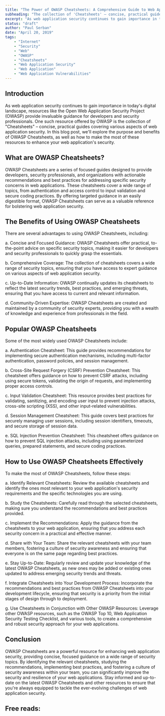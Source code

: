 ```yaml
---
title: "The Power of OWASP Cheatsheets: A Comprehensive Guide to Web Application Security"
subheading: "The collection of 'Cheatsheets' – concise, practical guides covering various aspects of web application security"
excerpt: "As web application security continues to gain importance in today's digital landscape, resources like the Open Web Application Security Project (OWASP) provide invaluable guidance for developers and security professionals. One such resource offered by OWASP is the collection of 'Cheatsheets' – concise, practical guides covering various aspects of web application security. In this blog post, we'll explore the purpose and benefits of OWASP Cheatsheets, as well as how to make the most of these resources to enhance your web application's security."
status: "draft"
author: "Paul Serban"
date: "April 20, 2019"
tags:
    - "Internet"
    - "Security"
    - "Web"
    - "OWASP"
    - "Cheatsheets"
    - "Web Application Security"
    - "Web Application"
    - "Web Application Vulnerabilities"
---
```


## Introduction

As web application security continues to gain importance in today's digital landscape, resources like the Open Web Application Security Project (OWASP) provide invaluable guidance for developers and security professionals. One such resource offered by OWASP is the collection of "Cheatsheets" – concise, practical guides covering various aspects of web application security. In this blog post, we'll explore the purpose and benefits of OWASP Cheatsheets, as well as how to make the most of these resources to enhance your web application's security.

## What are OWASP Cheatsheets?
OWASP Cheatsheets are a series of focused guides designed to provide developers, security professionals, and organizations with actionable recommendations and best practices for addressing specific security concerns in web applications. These cheatsheets cover a wide range of topics, from authentication and access control to input validation and secure coding practices. By offering targeted guidance in an easily digestible format, OWASP Cheatsheets can serve as a valuable reference for bolstering web application security.

## The Benefits of Using OWASP Cheatsheets
There are several advantages to using OWASP Cheatsheets, including:

a. Concise and Focused Guidance: OWASP Cheatsheets offer practical, to-the-point advice on specific security topics, making it easier for developers and security professionals to quickly grasp the essentials.

b. Comprehensive Coverage: The collection of cheatsheets covers a wide range of security topics, ensuring that you have access to expert guidance on various aspects of web application security.

c. Up-to-Date Information: OWASP continually updates its cheatsheets to reflect the latest security trends, best practices, and emerging threats, ensuring that you have access to current and relevant information.

d. Community-Driven Expertise: OWASP Cheatsheets are created and maintained by a community of security experts, providing you with a wealth of knowledge and experience from professionals in the field.

## Popular OWASP Cheatsheets
Some of the most widely used OWASP Cheatsheets include:

a. Authentication Cheatsheet: This guide provides recommendations for implementing secure authentication mechanisms, including multi-factor authentication, password policies, and session management.

b. Cross-Site Request Forgery (CSRF) Prevention Cheatsheet: This cheatsheet offers guidance on how to prevent CSRF attacks, including using secure tokens, validating the origin of requests, and implementing proper access controls.

c. Input Validation Cheatsheet: This resource provides best practices for validating, sanitizing, and encoding user input to prevent injection attacks, cross-site scripting (XSS), and other input-related vulnerabilities.

d. Session Management Cheatsheet: This guide covers best practices for securely managing user sessions, including session identifiers, timeouts, and secure storage of session data.

e. SQL Injection Prevention Cheatsheet: This cheatsheet offers guidance on how to prevent SQL injection attacks, including using parameterized queries, prepared statements, and secure coding practices.

## How to Use OWASP Cheatsheets Effectively
To make the most of OWASP Cheatsheets, follow these steps:

a. Identify Relevant Cheatsheets: Review the available cheatsheets and identify the ones most relevant to your web application's security requirements and the specific technologies you are using.

b. Study the Cheatsheets: Carefully read through the selected cheatsheets, making sure you understand the recommendations and best practices provided.

c. Implement the Recommendations: Apply the guidance from the cheatsheets to your web application, ensuring that you address each security concern in a practical and effective manner.

d. Share with Your Team: Share the relevant cheatsheets with your team members, fostering a culture of security awareness and ensuring that everyone is on the same page regarding best practices.

e. Stay Up-to-Date: Regularly review and update your knowledge of the latest OWASP Cheatsheets, as new ones may be added or existing ones updated to address emerging security trends and threats.

f. Integrate Cheatsheets into Your Development Process: Incorporate the recommendations and best practices from OWASP Cheatsheets into your development lifecycle, ensuring that security is a priority from the initial stages of design through to deployment.

g. Use Cheatsheets in Conjunction with Other OWASP Resources: Leverage other OWASP resources, such as the OWASP Top 10, Web Application Security Testing Checklist, and various tools, to create a comprehensive and robust security approach for your web applications.

## Conclusion

OWASP Cheatsheets are a powerful resource for enhancing web application security, providing concise, focused guidance on a wide range of security topics. By identifying the relevant cheatsheets, studying the recommendations, implementing best practices, and fostering a culture of security awareness within your team, you can significantly improve the security and resilience of your web applications. Stay informed and up-to-date on the latest OWASP Cheatsheets and other resources to ensure that you're always equipped to tackle the ever-evolving challenges of web application security.

## Free reads:

<Link href="https://web.dev/why-https-matters/" label="web.dev - Why HTTPS Matters" isInternal={false}/>
<Link href="https://en.wikipedia.org/wiki/OWASP" label="Wikipedia - OWASP" isInternal={false}/>
<Link href="https://github.com/0xRadi/OWASP-Web-Checklist" label="github.com - OWASP Web Application Security Testing Checklist" isInternal={false}/>
<Link href="https://sucuri.net/guides/owasp-top-10-security-vulnerabilities-2020/" label="securi.net - OWASP Top 10 Security Risks" isInternal={false}/>
<Link href="https://cheatsheetseries.owasp.org/cheatsheets/AJAX_Security_Cheat_Sheet.html" label="cheatsheetseries.owasp.org - OWASP Cheatsheets" isInternal={false}/>
<Link href="https://developer.mozilla.org/en-US/docs/Web/HTTP/CSP" label="mdn.org - Content Security Policy (CSP)" isInternal={false}/>
<Link href="https://www.youtube.com/playlist?list=PLH8n_ayg-60J9i3nsLybper-DR3zJw6Z5" label="youtube.com - OWASP ZAP Step-by-Step Tutorial" isInternal={false}/>